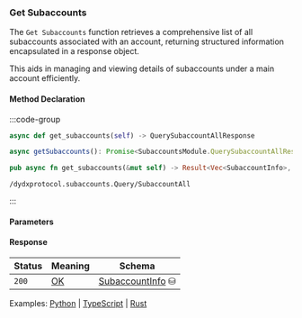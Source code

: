 ### Get Subaccounts

The `Get Subaccounts` function retrieves a comprehensive list of all subaccounts associated with an account, returning structured information encapsulated in a response object.

This aids in managing and viewing details of subaccounts under a main account efficiently.

#### Method Declaration

:::code-group

```python [Python]
async def get_subaccounts(self) -> QuerySubaccountAllResponse
```

```typescript [TypeScript]
async getSubaccounts(): Promise<SubaccountsModule.QuerySubaccountAllResponse>
```

```rust [Rust]
pub async fn get_subaccounts(&mut self) -> Result<Vec<SubaccountInfo>, Error>
```

```url [API]
/dydxprotocol.subaccounts.Query/SubaccountAll
```

:::

#### Parameters

#### Response

| Status | Meaning     | Schema             |
| ------ | ----------- | ------------------ |
| `200`  | [OK]        | [SubaccountInfo] ⛁ |

Examples: [Python] | [TypeScript] | [Rust]

[Python]: https://github.com/dydxprotocol/v4-clients/blob/3e8c7e1b960291b7ef273962d374d9934a5c4d33/v4-client-py-v2/examples/validator_get_example.py#L77
[TypeScript]: https://github.com/dydxprotocol/v4-clients/blob/3e8c7e1b960291b7ef273962d374d9934a5c4d33/v4-client-js/examples/validator_get_example.ts#L25
[Rust]: https://github.com/dydxprotocol/v4-clients/blob/3e8c7e1b960291b7ef273962d374d9934a5c4d33/v4-client-rs/client/examples/validator_get.rs#L68

[OK]: /types/ok
[SubaccountInfo]: /types/subaccount_info
